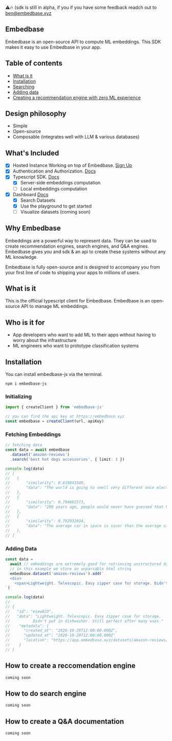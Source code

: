 ⚠️🔥 (sdk is still in alpha, if you if you have some feedback readch out to [ben@embedbase.xyz](mailto:ben@embedbase.xyz)

## Embedbase

Embedbase is an open-source API to compute ML embeddings. This SDK makes it easy to use Embedbase in your app.

## Table of contents

- [What is it](#what-is-it)
- [Installation](#installation)
- [Searching](#fetching-embeddings)
- [Adding data](#adding-data)
- [Creating a recommendation engine with zero ML experience](#how-to-create-a-reccomendation-engine)

## Design philosophy

- Simple
- Open-source
- Composable (integrates well with LLM & various databases)

## What's Included

- [x] Hosted Instance Working on top of Embedbase. [Sign Up](https://embedbase.xyz)
- [x] Authentication and Authorization. [Docs](https://docs.embedbase.xyz/auth)
- [x] Typescript SDK. [Docs](https://docs.embedbase.xyz/sdk)
  - [x] Server-side embeddings computation
  - [ ] Local embeddings computation
- [x] Dashboard [Docs](https://docs.embedbase.xyz/dashboard)
  - [x] Search Datasets
  - [x] Use the playground to get started
  - [ ] Visualize datasets (coming soon)

## Why Embedbase

Embeddings are a powerful way to represent data. They can be used to create recommendation engines, search engines, and Q&A engines. Embedbase gives you and sdk & an api to create these systems without any ML knowledge.

Embedbase is fully open-source and is designed to accompany you from your first line of code to shipping your apps to millions of users.

## What is it

This is the official typescript client for Embedbase. Embedbase is an open-source API to manage ML embeddings.

## Who is it for

- App developers who want to add ML to their apps without having to worry about the infrastructure
- ML engineers who want to prototype classification systems

## Installation

You can install embedbase-js via the terminal.

```
npm i embedbase-js
```

### Initializing

```ts
import { createClient } from 'embedbase-js'

// you can find the api key at https://embedbase.xyz
const embedbase = createClient(url, apiKey)
```

### Fetching Embeddings

```ts
// fetching data
const data = await embedbase
  .dataset('amazon-reviews')
  .search('best hot dogs accessories', { limit: 3 })

console.log(data)
// [
//   {
//       "similarity": 0.810843349,
//       "data": "The world is going to smell very different once electric      vehicles become commonplace"
//   },
//   {
//       "similarity": 0.794602573,
//       "data": "200 years ago, people would never have guessed that humans in the future would communicate by silently tapping on glass"
//   },
//   {
//       "similarity": 0.792932034,
//       "data": "The average car in space is nicer than the average car on Earth"
//   },
// ]
```

### Adding Data

```js
const data =
  await // embeddings are extremely good for retrieving unstructured data
  // in this example we store an unparsable html string
  embedbase.dataset('amazon-reviews').add(`
  <div>
    <span>Lightweight. Telescopic. Easy zipper case for storage. Didn't put in dishwasher. Still perfect after many uses.</span>
`)

console.log(data)
//
// {
//   "id": "eiew823",
//   "data": "Lightweight. Telescopic. Easy zipper case for storage.
//          Didn't put in dishwasher. Still perfect after many uses."
//    "metadata": {
//      "created_at": "2020-10-29T12:00:00.000Z",
//      "updated_at": "2020-10-29T12:00:00.000Z"
//      "location": "https://app.embedbase.xyz/datasets/amazon-reviews/
//    }
// }
```

## How to create a reccomendation engine

```js
coming soon


```

## How to do search engine

```js
coming soon
```

## How to create a Q&A documentation

```js
coming soon
```
